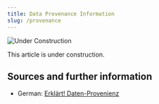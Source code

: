 ```yaml
---
title: Data Provenance Information
slug: /provenance
---
```


![Under Construction](/img/Constr_2bl.png)

This article is under construction.

## Sources and further information

-   German: [Erklärt! Daten-Provenienz](https://www.eresearch.uni-goettingen.de/de/knowledge-base/explain-data/explain-data-provenance/)
